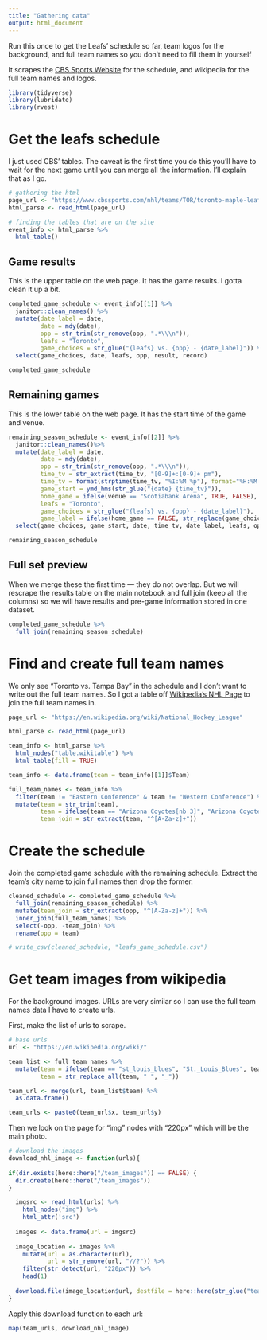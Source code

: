 ```yaml
---
title: "Gathering data"
output: html_document
---
```


Run this once to get the Leafs' schedule so far, team logos for the background, and full team names so you don't need to fill them in yourself

It scrapes the [CBS Sports Website](https://www.cbssports.com/nhl/teams/TOR/toronto-maple-leafs/schedule/regular/) for the schedule, and wikipedia for the full team names and logos.

```r
library(tidyverse)
library(lubridate)
library(rvest)
```

# Get the leafs schedule 

I just used CBS' tables. The caveat is the first time you do this you'll have to wait for the next game until you can merge all the information. I'll explain that as I go.

```r
# gathering the html
page_url <- "https://www.cbssports.com/nhl/teams/TOR/toronto-maple-leafs/schedule/regular/"
html_parse <- read_html(page_url) 

# finding the tables that are on the site
event_info <- html_parse %>%
  html_table()
```

## Game results

This is the upper table on the web page. It has the game results. I gotta clean it up a bit.

```r
completed_game_schedule <- event_info[[1]] %>%
  janitor::clean_names() %>%
  mutate(date_label = date,
         date = mdy(date),
         opp = str_trim(str_remove(opp, ".*\\\n")),
         leafs = "Toronto",
         game_choices = str_glue("{leafs} vs. {opp} - {date_label}")) %>%
  select(game_choices, date, leafs, opp, result, record)

completed_game_schedule
```

## Remaining games

This is the lower table on the web page. It has the start time of the game and venue.

```r
remaining_season_schedule <- event_info[[2]] %>%
  janitor::clean_names()%>%
  mutate(date_label = date,
         date = mdy(date),
         opp = str_trim(str_remove(opp, ".*\\\n")),
         time_tv = str_extract(time_tv, "[0-9]+:[0-9]+ pm"),
         time_tv = format(strptime(time_tv, "%I:%M %p"), format="%H:%M:%S"),
         game_start = ymd_hms(str_glue("{date} {time_tv}")),
         home_game = ifelse(venue == "Scotiabank Arena", TRUE, FALSE),
         leafs = "Toronto",
         game_choices = str_glue("{leafs} vs. {opp} - {date_label}"),
         game_label = ifelse(home_game == FALSE, str_replace(game_choices, "vs\\.", "@"), game_choices)) %>%
  select(game_choices, game_start, date, time_tv, date_label, leafs, opp, venue, home_game) 

remaining_season_schedule
```

## Full set preview

When we merge these the first time — they do not overlap. But we will rescrape the results table on the main notebook and full join (keep all the columns) so we will have results and pre-game information stored in one dataset.

```r
completed_game_schedule %>%
  full_join(remaining_season_schedule)
```

# Find and create full team names

We only see "Toronto vs. Tampa Bay" in the schedule and I don't want to write out the full team names. So I got a table off [Wikipedia's NHL Page](https://en.wikipedia.org/wiki/National_Hockey_League) to join the full team names in.

```r
page_url <- "https://en.wikipedia.org/wiki/National_Hockey_League"

html_parse <- read_html(page_url) 

team_info <- html_parse %>%
  html_nodes("table.wikitable") %>%
  html_table(fill = TRUE)

team_info <- data.frame(team = team_info[[1]]$Team)

full_team_names <- team_info %>%
  filter(team != "Eastern Conference" & team != "Western Conference") %>%
  mutate(team = str_trim(team),
         team = ifelse(team == "Arizona Coyotes[nb 3]", "Arizona Coyotes", team),
         team_join = str_extract(team, "^[A-Za-z]+"))
```

# Create the schedule

Join the completed game schedule with the remaining schedule. Extract the team's city name to join full names then drop the former.

```r
cleaned_schedule <- completed_game_schedule %>%
  full_join(remaining_season_schedule) %>%
  mutate(team_join = str_extract(opp, "^[A-Za-z]+")) %>%
  inner_join(full_team_names) %>%
  select(-opp, -team_join) %>%
  rename(opp = team)

# write_csv(cleaned_schedule, "leafs_game_schedule.csv")
```

# Get team images from wikipedia

For the background images. URLs are very similar so I can use the full team names data I have to create urls.

First, make the list of urls to scrape.

```r
# base urls
url <- "https://en.wikipedia.org/wiki/"

team_list <- full_team_names %>%
  mutate(team = ifelse(team == "st_louis_blues", "St._Louis_Blues", team),
         team = str_replace_all(team, " ", "_"))

team_url <- merge(url, team_list$team) %>%
  as.data.frame() 

team_urls <- paste0(team_url$x, team_url$y)
```

Then we look on the page for "img" nodes with "220px" which will be the main photo.

```r
# download the images
download_nhl_image <- function(urls){
  
if(dir.exists(here::here("/team_images")) == FALSE) {
  dir.create(here::here("/team_images"))
}

  imgsrc <- read_html(urls) %>%
    html_nodes("img") %>%
    html_attr('src')
  
  images <- data.frame(url = imgsrc)
  
  image_location <- images %>%
    mutate(url = as.character(url),
           url = str_remove(url, "//?")) %>%
    filter(str_detect(url, "220px")) %>%
    head(1)
  
  download.file(image_location$url, destfile = here::here(str_glue("team_images/{basename(image_location$url)}")))
}
```

Apply this download function to each url:

```r
map(team_urls, download_nhl_image)
```
